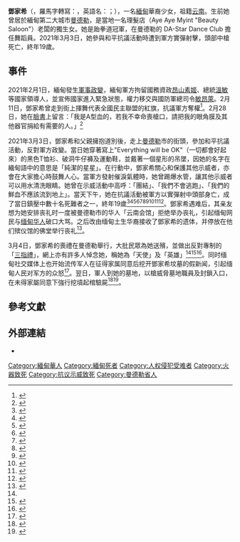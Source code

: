 {{Infobox person
| name          = 鄧家希
| native_name   = ကြယ်စင်
| native_name_lang = my
| image         = 
| alt           = 
| caption       = 
| birth_name    = 
| birth_date    = {{Birth year|2001}}
| birth_place   = {{MMR-1988}}[[曼德勒|曼德勒]]
| death_date    = {{Death date and age|2021|03|03|2001||}} 
| death_place   = {{MMR}}[[曼德勒|曼德勒]]
| nationality   = {{RUM}}
| other_names   = 
| occupation    = 舞蹈員
| years_active  = 
| known_for     = 
| notable_works = 
}}
'''鄧家希'''（{{lang-my|ကြယ်စင်}}，羅馬字轉寫：{{lang|my|Ma Kyal Sin}}，英語名：{{lang|en|Angel}}；{{bd|2001年||2021年|3月3日|catIdx=Deng}}），一名[[緬甸|緬甸]]華裔少女，祖籍[[云南|云南]]。生前她曾居於緬甸第二大城市[[曼德勒|曼德勒]]，是當地一名理髮店（Aye Aye Myint "Beauty Saloon"）老闆的獨生女。她是跆拳道冠軍，在曼德勒的 DA-Star Dance Club 擔任舞蹈員。2021年3月3日，她參與和平抗議活動時遭到軍方實彈射擊，頭部中槍死亡，終年19歲。

==事件==
2021年2月1日，緬甸發生[[2021年緬甸軍事政變|軍事政變]]，緬甸軍方拘留國務資政[[昂山素姬|昂山素姬]]、總統[[溫敏|溫敏]]等國家領導人，並宣佈國家進入緊急狀態，權力移交與國防軍總司令[[敏昂萊|敏昂萊]]。2月11日，鄧家希曾走到街上揮舞代表全國民主聯盟的紅旗，抗議軍方奪權<ref>{{cite web |date=2021-02-11 |title=Deng Jia Xi, February 11 at 5:16pm |url=https://www.facebook.com/photo?fbid=440072780742893&set=pcb.440073400742831 }}</ref>。2月28日，她在[[面書|臉書]]上留言：「我是A型血的，若我不幸命喪槍口，請把我的眼角膜及其他器官捐給有需要的人。」<ref>{{cite news |title=鄧家希 |date=2021-03-08 |work=立場新聞 |author=呂秋遠 |url=https://www.thestandnews.com/international/%E9%84%A7%E5%AE%B6%E5%B8%8C/ |accessdate=2021-03-17 |archive-date=2021-03-08 |archive-url=https://web.archive.org/web/20210308124900/https://www.thestandnews.com/international/%E9%84%A7%E5%AE%B6%E5%B8%8C/ |dead-url=yes }}</ref>

2021年3月3日，鄧家希和父親擁抱道別後，走上[[曼德勒|曼德勒]]市的街頭，參加和平抗議活動，反對軍方政變。當日她穿著寫上"Everything will be OK"（一切都會好起來）的黑色T恤衫、破洞牛仔褲及運動鞋，並戴著一個星形的吊墜，因她的名字在緬甸語中的意思是「純潔的星星」。在行動中，鄧家希關心和保護其他示威者，亦會在大家擔心時鼓舞人心。當軍方發射催淚氣體時，她曾踢爆水管，讓其他示威者可以用水清洗眼睛。她曾在示威活動中高呼：「團結」、「我們不會逃跑」、「我們的鮮血不應該流到地上」。當天下午，她在抗議活動被軍方以實彈射中頭部身亡，成了當日鎮壓中數十名死難者之一，終年19歲<ref>{{cite news |title=再有示威者遭槍殺　緬甸女子不畏死走上最前 |date=2021-03-06 |newspaper=[[蘋果日報_(香港)|蘋果日報]] |url=https://hk.appledaily.com/international/20210306/G4IGP2J5ZFD2ZGS23UPEFPB6LI/ |accessdate=2021-03-06 |archive-date=2021-06-19 |archive-url=https://web.archive.org/web/20210619010644/https://hk.appledaily.com/international/20210306/G4IGP2J5ZFD2ZGS23UPEFPB6LI/ |dead-url=yes }}</ref><ref>{{cite news |title=【緬甸政變】19 歲華裔女生中彈亡　生前穿「一切會好的」黑衣　FB 遺言願死後捐器官 |date=2021-03-04 |newspaper=立場新聞 |url=https://www.thestandnews.com/international/%E7%B7%AC%E7%94%B8%E6%94%BF%E8%AE%8A-19-%E6%AD%B2%E8%8F%AF%E8%A3%94%E5%A5%B3%E7%94%9F%E4%B8%AD%E5%BD%88%E4%BA%A1-%E7%94%9F%E5%89%8D%E7%A9%BF-%E4%B8%80%E5%88%87%E6%9C%83%E5%A5%BD%E7%9A%84-%E9%BB%91%E8%A1%A3-fb-%E9%81%BA%E8%A8%80%E9%A1%98%E6%AD%BB%E5%BE%8C%E6%8D%90%E5%99%A8%E5%AE%98/ |accessdate=2021-03-06 |archive-date=2021-03-21 |archive-url=https://web.archive.org/web/20210321175606/https://www.thestandnews.com/international/%E7%B7%AC%E7%94%B8%E6%94%BF%E8%AE%8A-19-%E6%AD%B2%E8%8F%AF%E8%A3%94%E5%A5%B3%E7%94%9F%E4%B8%AD%E5%BD%88%E4%BA%A1-%E7%94%9F%E5%89%8D%E7%A9%BF-%E4%B8%80%E5%88%87%E6%9C%83%E5%A5%BD%E7%9A%84-%E9%BB%91%E8%A1%A3-fb-%E9%81%BA%E8%A8%80%E9%A1%98%E6%AD%BB%E5%BE%8C%E6%8D%90%E5%99%A8%E5%AE%98/ |dead-url=yes }}</ref><ref>{{cite news |title=緬抗爭女生中槍亡引迴響 實彈鎮壓最少13死 仰光總主教：如天安門 |date=2021-03-04 |newspaper=明報  |url=https://news.mingpao.com/pns/%e5%9c%8b%e9%9a%9b/article/20210304/s00014/1614796294571/%e7%b7%ac%e6%8a%97%e7%88%ad%e5%a5%b3%e7%94%9f%e4%b8%ad%e6%a7%8d%e4%ba%a1%e5%bc%95%e8%bf%b4%e9%9f%bf-%e5%af%a6%e5%bd%88%e9%8e%ae%e5%a3%93%e6%9c%80%e5%b0%9113%e6%ad%bb-%e4%bb%b0%e5%85%89%e7%b8%bd%e4%b8%bb%e6%95%99-%e5%a6%82%e5%a4%a9%e5%ae%89%e9%96%80 }}</ref><ref name="mp210305">{{cite news  |title=緬鎮壓單日38死 網民悼華裔「天使」 19歲鄧家希頭中槍 fb留遺言捐器官  |date=2021-03-05  |newspaper=明報  |url=https://news.mingpao.com/pns/%e5%9c%8b%e9%9a%9b/article/20210305/s00014/1614883639613/%e7%b7%ac%e9%8e%ae%e5%a3%93%e5%96%ae%e6%97%a538%e6%ad%bb-%e7%b6%b2%e6%b0%91%e6%82%bc%e8%8f%af%e8%a3%94%e3%80%8c%e5%a4%a9%e4%bd%bf%e3%80%8d-19%e6%ad%b2%e9%84%a7%e5%ae%b6%e5%b8%8c%e9%a0%ad%e4%b8%ad%e6%a7%8d-fb%e7%95%99%e9%81%ba%e8%a8%80%e6%8d%90%e5%99%a8%e5%ae%98  |accessdate=2021-03-06  |archive-date=2021-03-17  |archive-url=https://web.archive.org/web/20210317120349/https://news.mingpao.com/pns/%e5%9c%8b%e9%9a%9b/article/20210305/s00014/1614883639613/%e7%b7%ac%e9%8e%ae%e5%a3%93%e5%96%ae%e6%97%a538%e6%ad%bb-%e7%b6%b2%e6%b0%91%e6%82%bc%e8%8f%af%e8%a3%94%e3%80%8c%e5%a4%a9%e4%bd%bf%e3%80%8d-19%e6%ad%b2%e9%84%a7%e5%ae%b6%e5%b8%8c%e9%a0%ad%e4%b8%ad%e6%a7%8d-fb%e7%95%99%e9%81%ba%e8%a8%80%e6%8d%90%e5%99%a8%e5%ae%98  |dead-url=no  }}</ref><ref>{{cite news |title=緬甸政變：民眾上街悼念鄧家希 她身穿「一切都會好起來」T恤被槍殺 |date=2021-03-05 |work=BBC中文 |url=https://www.bbc.com/zhongwen/trad/world-56292575 |accessdate=2021-03-06 |archive-date=2021-03-05 |archive-url=https://web.archive.org/web/20210305153414/https://www.bbc.com/zhongwen/trad/world-56292575 |dead-url=no }}</ref><ref>{{cite news |title=奮不顧身的抗議者團結一心 |date=2021-03-05 |work=BBC中文 |author=Moe Myint |url=https://www.bbc.com/zhongwen/trad/world-56292575 |accessdate=2021-03-06 |archive-date=2021-03-05 |archive-url=https://web.archive.org/web/20210305153414/https://www.bbc.com/zhongwen/trad/world-56292575 |dead-url=no }}</ref><ref>{{cite news |author=成依華 |title=緬甸示威第32天：警再開槍致1死　有軍警拖行屍體留血印畫面流出 |date=2021-03-05 |work=香港01 |url=https://www.hk01.com/%E5%8D%B3%E6%99%82%E5%9C%8B%E9%9A%9B/595361/%E7%B7%AC%E7%94%B8%E7%A4%BA%E5%A8%81%E7%AC%AC32%E5%A4%A9-%E8%AD%A6%E5%86%8D%E9%96%8B%E6%A7%8D%E8%87%B41%E6%AD%BB-%E6%9C%89%E8%BB%8D%E8%AD%A6%E6%8B%96%E8%A1%8C%E5%B1%8D%E9%AB%94%E7%95%99%E8%A1%80%E5%8D%B0%E7%95%AB%E9%9D%A2%E6%B5%81%E5%87%BA |accessdate=2021-03-06 |archive-date=2021-03-10 |archive-url=https://web.archive.org/web/20210310085941/https://www.hk01.com/%E5%8D%B3%E6%99%82%E5%9C%8B%E9%9A%9B/595361/%E7%B7%AC%E7%94%B8%E7%A4%BA%E5%A8%81%E7%AC%AC32%E5%A4%A9-%E8%AD%A6%E5%86%8D%E9%96%8B%E6%A7%8D%E8%87%B41%E6%AD%BB-%E6%9C%89%E8%BB%8D%E8%AD%A6%E6%8B%96%E8%A1%8C%E5%B1%8D%E9%AB%94%E7%95%99%E8%A1%80%E5%8D%B0%E7%95%AB%E9%9D%A2%E6%B5%81%E5%87%BA |dead-url=no }}</ref><ref>{{cite news |title='She Is a Hero' : In Myanmar's Protests, Women Are on the Front Lines |date=2021-03-05 |author=Hannah Beech |work=New York Times |url=https://www.nytimes.com/2021/03/04/world/asia/myanmar-protests-women.html |accessdate=2021-03-06 |archive-date=2021-05-15 |archive-url=https://web.archive.org/web/20210515192524/https://www.nytimes.com/2021/03/04/world/asia/myanmar-protests-women.html |dead-url=no }}</ref><ref>{{cite news |title='We will not run!': 19-year-old's death inspires Myanmar protesters and inflames crisis |date=2021-03-04 |work=Los Angeles Times |author= |url=https://www.thetimes.co.uk/article/everything-will-be-ok-cried-angel-of-burma-before-she-was-shot-dead-3q5plbxd0 |accessdate=2021-03-09 |archive-date=2021-04-15 |archive-url=https://web.archive.org/web/20210415190241/https://www.thetimes.co.uk/article/everything-will-be-ok-cried-angel-of-burma-before-she-was-shot-dead-3q5plbxd0 |dead-url=no }}</ref><ref>{{cite news |title=Everything will be OK, cried Angel of Burma before she was shot dead |date=2021-03-06 |work=The Times |author=David Pierson |url=https://www.latimes.com/world-nation/story/2021-03-04/myanmar-teenage-anti-coup-protester-death-inflames-crisis |accessdate=2021-03-06 |archive-date=2021-05-19 |archive-url=https://web.archive.org/web/20210519125519/https://www.latimes.com/world-nation/story/2021-03-04/myanmar-teenage-anti-coup-protester-death-inflames-crisis |dead-url=no }}</ref>。鄧家希遇难后，其亲友想为她安排丧礼时一度被曼德勒市的华人「云南会馆」拒绝举办丧礼，引起缅甸网民与[[緬甸華人|缅甸华人]]破口大骂。之后改由缅甸土生华裔接收了鄧家希的遗体，并停放在他们殡仪馆的佛堂举行丧礼<ref>{{Cite web|title=◤缅甸政变◢ 缅抗争华裔少女 死后华人会馆 拒停尸|url=https://www.chinapress.com.my/20210304/%e2%97%a4%e7%bc%85%e7%94%b8%e6%94%bf%e5%8f%98%e2%97%a2-%e7%bc%85%e6%8a%97%e4%ba%89%e5%8d%8e%e8%a3%94%e5%b0%91%e5%a5%b3-%e6%ad%bb%e5%90%8e%e5%8d%8e%e4%ba%ba%e4%bc%9a%e9%a6%86-%e6%8b%92%e5%81%9c/|date=2021-03-04|accessdate=2021-03-23|work=中國報 China Press|language=en-US|archive-date=2021-03-04|archive-url=https://web.archive.org/web/20210304090939/https://www.chinapress.com.my/20210304/%E2%97%A4%E7%BC%85%E7%94%B8%E6%94%BF%E5%8F%98%E2%97%A2-%E7%BC%85%E6%8A%97%E4%BA%89%E5%8D%8E%E8%A3%94%E5%B0%91%E5%A5%B3-%E6%AD%BB%E5%90%8E%E5%8D%8E%E4%BA%BA%E4%BC%9A%E9%A6%86-%E6%8B%92%E5%81%9C/|dead-url=no}}</ref>。

3月4日，鄧家希的喪禮在曼德勒舉行，大批民眾為她送殯，並做出反對專制的「[[三指禮|三指禮]]」，網上亦有許多人悼念她，稱她為「天使」及「英雄」<ref name="mp210305"/><ref>{{cite |title='She is a hero': In Myanmar's protests, women are on the front lines |date=2021-03-05 |work=The Straits Times |url=https://www.youtube.com/watch?v=MVaBsAKzaMY |accessdate=2021-03-06 |archive-date=2021-03-15 |archive-url=https://web.archive.org/web/20210315183130/https://www.youtube.com/watch?v=MVaBsAKzaMY |dead-url=no }}</ref><ref>{{cite |title=緬甸政變：民眾上街悼念被槍殺的華裔女子鄧家希 |date=2021-03-05 |work=自由亞洲電台 |url=https://www.rfa.org/mandarin/Xinwen/4-03052021095939.html |accessdate=2021-03-06 |archive-date=2021-05-18 |archive-url=https://web.archive.org/web/20210518082315/https://www.rfa.org/mandarin/Xinwen/4-03052021095939.html |dead-url=no }}</ref>。同时缅甸社交媒体上也开始流传军人在征得家属同意后挖开鄧家希坟墓的假新闻，引起缅甸人民对军方的众怒<ref>{{Cite web|author=黎秉辉|title=缅军挖邓家希坟墓？ · 实为挖炸弹旧视频|url=https://www.sinchew.com.my/content/content_2443247.html|date=2021-03-15|accessdate=2021-03-23|work=www.sinchew.com.my}}</ref>。翌日，軍人到她的墓地，以槍威脅墓地職員及封鎖入口，在未得家屬同意下強行挖墳起棺驗屍<ref>{{cite news |author=張寧倢 |title=恐怖挖墳影片曝光！緬甸19歲正妹遭爆頭　網瘋傳軍警「盜墓偷屍」 |work=ETtoday新聞雲 |date=2021-03-06 |url=https://www.ettoday.net/news/20210306/1932235.htm |accessdate=2021-03-07 |archive-date=2021-03-06 |archive-url=https://web.archive.org/web/20210306134116/https://www.ettoday.net/news/20210306/1932235.htm |dead-url=no }}</ref><ref>{{cite news |title=緬甸19歲少女中槍亡　當局被指起棺驗屍再回葬 |date=2021-03-06 |newspaper=明報 |url=https://news.mingpao.com/ins/%E5%9C%8B%E9%9A%9B/article/20210306/s00005/1615035980871/%E7%B7%AC%E7%94%B819%E6%AD%B2%E5%B0%91%E5%A5%B3%E4%B8%AD%E6%A7%8D%E4%BA%A1-%E7%95%B6%E5%B1%80%E8%A2%AB%E6%8C%87%E8%B5%B7%E6%A3%BA%E9%A9%97%E5%B1%8D%E5%86%8D%E5%9B%9E%E8%91%AC |accessdate=2021-03-07 |archive-date=2021-03-06 |archive-url=https://web.archive.org/web/20210306161046/https://news.mingpao.com/ins/%E5%9C%8B%E9%9A%9B/article/20210306/s00005/1615035980871/%E7%B7%AC%E7%94%B819%E6%AD%B2%E5%B0%91%E5%A5%B3%E4%B8%AD%E6%A7%8D%E4%BA%A1-%E7%95%B6%E5%B1%80%E8%A2%AB%E6%8C%87%E8%B5%B7%E6%A3%BA%E9%A9%97%E5%B1%8D%E5%86%8D%E5%9B%9E%E8%91%AC |dead-url=no }}</ref>。

== 參考文獻 ==
{{Reflist|25em}}

==外部連結==
*{{facebook|angel.da.338211}}

[[Category:緬甸華人|Category:緬甸華人]]
[[Category:緬甸死者|Category:緬甸死者]]
[[Category:人权侵犯受难者|Category:人权侵犯受难者]]
[[Category:火器致死|Category:火器致死]]
[[Category:抗议示威致死|Category:抗议示威致死]]
[[Category:曼德勒省人|Category:曼德勒省人]]